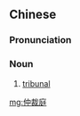 ==Chinese==
{{zh-forms|type=21}}

===Pronunciation===
{{zh-pron
|m=zhòngcáitíng
|cat=n
}}

===Noun===
{{zh-noun}}

# [[tribunal]]

[[mg:仲裁庭]]